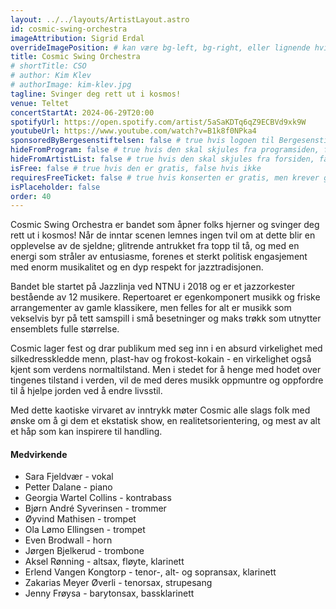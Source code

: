 ```yaml
---
layout: ../../layouts/ArtistLayout.astro
id: cosmic-swing-orchestra
imageAttribution: Sigrid Erdal
overrideImagePosition: # kan være bg-left, bg-right, eller lignende hvis man vil plassere bildet annerledes enn sentrert, se https://tailwindcss.com/docs/background-position
title: Cosmic Swing Orchestra
# shortTitle: CSO
# author: Kim Klev
# authorImage: kim-klev.jpg
tagline: Svinger deg rett ut i kosmos!
venue: Teltet
concertStartAt: 2024-06-29T20:00
spotifyUrl: https://open.spotify.com/artist/5aSaKDTq6qZ9ECBVd9xk9W
youtubeUrl: https://www.youtube.com/watch?v=B1k8f0NPka4
sponsoredByBergesenstiftelsen: false # true hvis logoen til Bergesenstiftelsen skal vises, false hvis ikke
hideFromProgram: false # true hvis den skal skjules fra programsiden, false hvis den skal vises
hideFromArtistList: false # true hvis den skal skjules fra forsiden, false hvis den skal vises
isFree: false # true hvis den er gratis, false hvis ikke
requiresFreeTicket: false # true hvis konserten er gratis, men krever gratisbillett
isPlaceholder: false
order: 40
---
```


Cosmic Swing Orchestra er bandet som åpner folks hjerner og svinger deg rett ut i kosmos! Når de inntar scenen lemnes ingen tvil om at dette blir en opplevelse av de sjeldne; glitrende antrukket fra topp til tå, og med en energi som stråler av entusiasme, forenes et sterkt politisk engasjement med enorm musikalitet og en dyp respekt for jazztradisjonen.

Bandet ble startet på Jazzlinja ved NTNU i 2018 og er et jazzorkester bestående av 12 musikere. Repertoaret er egenkomponert musikk og friske arrangementer av gamle klassikere, men felles for alt er musikk som vekselvis byr på tett samspill i små besetninger og maks trøkk som utnytter ensemblets fulle størrelse.

Cosmic lager fest og drar publikum med seg inn i en absurd virkelighet med silkedresskledde menn, plast-hav og frokost-kokain - en virkelighet også kjent som verdens normaltilstand. Men i stedet for å henge med hodet over tingenes tilstand i verden, vil de med deres musikk oppmuntre og oppfordre til å hjelpe jorden ved å endre livsstil.

Med dette kaotiske virvaret av inntrykk møter Cosmic alle slags folk med ønske om å gi dem et ekstatisk show, en realitetsorientering, og mest av alt et håp som kan inspirere til handling.

#### Medvirkende

- Sara Fjeldvær - vokal
- Petter Dalane - piano
- Georgia Wartel Collins - kontrabass
- Bjørn André Syverinsen - trommer
- Øyvind Mathisen - trompet
- Ola Lømo Ellingsen - trompet
- Even Brodwall - horn
- Jørgen Bjelkerud - trombone
- Aksel Rønning - altsax, fløyte, klarinett
- Erlend Vangen Kongtorp - tenor-, alt- og sopransax, klarinett
- Zakarias Meyer Øverli - tenorsax, strupesang
- Jenny Frøysa - barytonsax, bassklarinett
